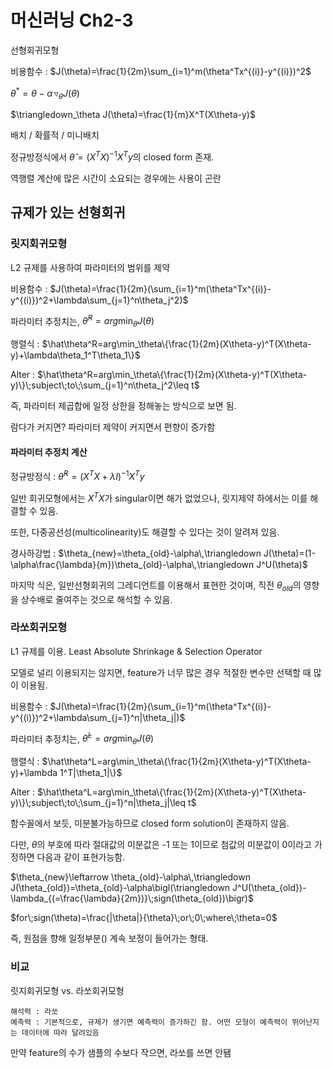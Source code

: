# 머신러닝 Ch2-3 {.unnumbered}

선형회귀모형

비용함수 : $J(\theta)=\frac{1}{2m}\sum_{i=1}^m(\theta^Tx^{(i)}-y^{(i)})^2$

$\theta^*=\theta-\alpha\,\triangledown_\theta J(\theta)$

$\triangledown_\theta J(\theta)=\frac{1}{m}X^T(X\theta-y)$

배치 / 확률적 / 미니배치

정규방정식에서 $\hat{\theta}=(X^TX)^{-1}X^Ty$의 closed form 존재.

역행렬 계산에 많은 시간이 소요되는 경우에는 사용이 곤란

## 규제가 있는 선형회귀

### 릿지회귀모형

L2 규제를 사용하여 파라미터의 범위를 제약

비용함수 : $J(\theta)=\frac{1}{2m}(\sum_{i=1}^m(\theta^Tx^{(i)}-y^{(i)})^2+\lambda\sum_{j=1}^n\theta_j^2)$

파라미터 추정치는, $\hat\theta^R=arg\min_\theta J(\theta)$

행렬식 : $\hat\theta^R=arg\min_\theta\{\frac{1}{2m}(X\theta-y)^T(X\theta-y)+\lambda\theta_1^T\theta_1\}$

Alter : $\hat\theta^R=arg\min_\theta\{\frac{1}{2m}(X\theta-y)^T(X\theta-y)\}\;subject\;to\;\sum_{j=1}^n\theta_j^2\leq t$

즉, 파라미터 제곱합에 일정 상한을 정해놓는 방식으로 보면 됨.

람다가 커지면? 파라미터 제약이 커지면서 편향이 증가함

#### 파라미터 추정치 계산

정규방정식 : $\hat\theta^R=(X^TX+\lambda I)^{-1}X^Ty$

일반 회귀모형에서는 $X^TX$가 singular이면 해가 없었으나, 릿지제약 하에서는 이를 해결할 수 있음.

또한, 다중공선성(multicolinearity)도 해결할 수 있다는 것이 알려져 있음.

경사하강법 : $\theta_{new}=\theta_{old}-\alpha\,\triangledown J(\theta)=(1-\alpha\frac{\lambda}{m})\theta_{old}-\alpha\,\triangledown J^U(\theta)$

마지막 식은, 일반선형회귀의 그레디언트를 이용해서 표현한 것이며, 직전 $\theta_{old}$의 영향을 상수배로 줄여주는 것으로 해석할 수 있음.

### 라쏘회귀모형

L1 규제를 이용. Least Absolute Shrinkage & Selection Operator

모델로 널리 이용되지는 않지면, feature가 너무 많은 경우 적절한 변수만 선택할 때 많이 이용됨.

비용함수 : $J(\theta)=\frac{1}{2m}(\sum_{i=1}^m(\theta^Tx^{(i)}-y^{(i)})^2+\lambda\sum_{j=1}^n|\theta_j|)$

파라미터 추정치는, $\hat\theta^L=arg\min_\theta J(\theta)$

행렬식 : $\hat\theta^L=arg\min_\theta\{\frac{1}{2m}(X\theta-y)^T(X\theta-y)+\lambda 1^T|\theta_1|\}$

Alter : $\hat\theta^L=arg\min_\theta\{\frac{1}{2m}(X\theta-y)^T(X\theta-y)\}\;subject\;to\;\sum_{j=1}^n|\theta_j|\leq t$

함수꼴에서 보듯, 미분불가능하므로 closed form solution이 존재하지 않음.

다만, $\theta$의 부호에 따라 절대값의 미분값은 -1 또는 1이므로 첨값의 미분값이 0이라고 가정하면 다음과 같이 표현가능함.

$\theta_{new}\leftarrow \theta_{old}-\alpha\,\triangledown J(\theta_{old})=\theta_{old}-\alpha\bigl(\triangledown J^U(\theta_{old})-\lambda_{(=\frac{\lambda}{2m})}\;sign(\theta_{old})\bigr)$

$for\;sign(\theta)=\frac{|\theta|}{\theta}\;or\;0\;where\;\theta=0$

즉, 원점을 향해 일정부분(\theta) 계속 보정이 들어가는 형태.

### 비교

릿지회귀모형 vs. 라쏘회귀모형

    해석력 : 라쏘
    예측력 : 기본적으로, 규제가 생기면 예측력이 증가하긴 함. 어떤 모형이 예측력이 뛰어난지는 데이터에 따라 달려있음

만약 feature의 수가 샘플의 수보다 작으면, 라쏘를 쓰면 안됌